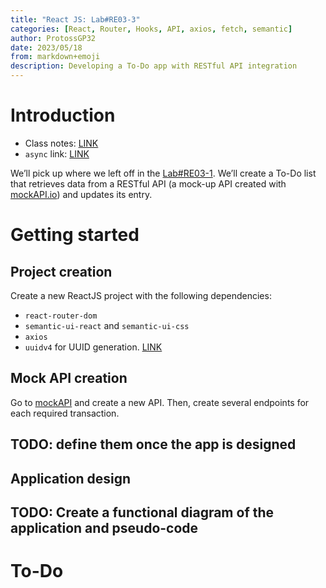 ```yaml
---
title: "React JS: Lab#RE03-3"
categories: [React, Router, Hooks, API, axios, fetch, semantic]
author: ProtossGP32
date: 2023/05/18
from: markdown+emoji
description: Developing a To-Do app with RESTful API integration
---
```

# Introduction

- Class notes: [LINK](https://albertprofe.dev/reactjs/rjslab3-3.html)
- `async` link: [LINK](https://albertprofe.dev/reactjs/reactjs-app-async.html)

We'll pick up where we left off in the [Lab#RE03-1](./04-lab-re03-1.qmd). We'll create a To-Do list that retrieves data from a RESTful API (a mock-up API created with [mockAPI.io](https://mockapi.io)) and updates its entry.

# Getting started
## Project creation
Create a new ReactJS project with the following dependencies:

- `react-router-dom`
- `semantic-ui-react` and `semantic-ui-css`
- `axios`
- `uuidv4` for UUID generation. [LINK](https://www.npmjs.com/package/uuidv4)

## Mock API creation
Go to [mockAPI](https://mockapi.io) and create a new API. Then, create several endpoints for each required transaction.

:::{.callout-warning}
## TODO: define them once the app is designed
:::

## Application design

:::{.callout-warning}
## TODO: Create a functional diagram of the application and pseudo-code
:::

# To-Do 